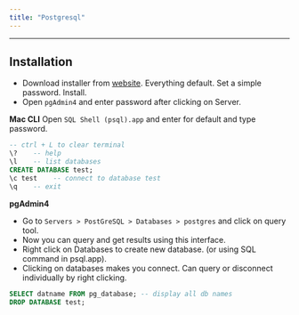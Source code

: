 ```yaml
---
title: "Postgresql"
---
```



---
## Installation

- Download installer from [website](https://www.enterprisedb.com/downloads/postgres-postgresql-downloads). Everything default. Set a simple password. Install.
- Open `pgAdmin4` and enter password after clicking on Server.

**Mac CLI**
Open `SQL Shell (psql).app` and enter for default and type password.

```sql
-- ctrl + L to clear terminal
\?    -- help
\l    -- list databases
CREATE DATABASE test;
\c test    -- connect to database test
\q    -- exit
```

**pgAdmin4**
- Go to `Servers > PostGreSQL > Databases > postgres` and click on query tool.
- Now you can query and get results using this interface.
- Right click on Databases to create new database. (or using SQL command in psql.app).
- Clicking on databases makes you connect. Can query or disconnect individually by right clicking.

```sql
SELECT datname FROM pg_database; -- display all db names
DROP DATABASE test;
```

